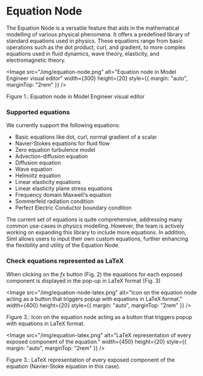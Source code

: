 
# Equation Node

The Equation Node is a versatile feature that aids in the mathematical modelling of various physical phenomena. It offers a predefined library of standard equations used in physics. These equations range from basic operations such as the dot product, curl, and gradient, to more complex equations used in fluid dynamics, wave theory, elasticity, and electromagnetic theory.

<Image
    src="/img/equation-node.png"
    alt="Equation node in Model Engineer visual editor"
    width={300}
    height={20}
    style={{ margin: "auto", marginTop: "2rem" }}
/>
<figcaption style={{ textAlign: "center", fontSize: "0.7rem", marginBottom: "1rem" }}>
    Figure 1.: Equation node in Model Engineer visual editor
</figcaption>

### **Supported equations**

We currently support the following equations:

- Basic equations like dot, curl, normal gradient of a scalar
- Navier-Stokes equations for fluid flow
- Zero equation turbulence model
- Advection-diffusion equation
- Diffusion equation
- Wave equation
- Helmoltz equation
- Linear elasticity equations
- Linear elasticity plane stress equations
- Frequency domain Maxwell's equation
- Sommerfeld radiation condition
- Perfect Electric Conductor boundary condition

The current set of equations is quite comprehensive, addressing many common use-cases in physics modelling. However, the team is actively working on expanding this library to include more equations. In addition, Siml allows users to input their own custom equations, further enhancing the flexibility and utility of the Equation Node.

### **Check equations represented as LaTeX**

When clicking on the *fx* button (Fig. 2) the equations for each exposed component is displayed in the pop-up in LaTeX format (Fig. 3)

<Image
    src="/img/equation-node-latex.png"
    alt="Icon on the equation node acting as a button that triggers popup with equations in LaTeX format."
    width={400}
    height={20}
    style={{ margin: "auto", marginTop: "2rem" }}
/>
<figcaption style={{ textAlign: "center", fontSize: "0.7rem", marginBottom: "1rem" }}>
    Figure 3.: Icon on the equation node acting as a button that triggers popup with equations in LaTeX format.
</figcaption>

<Image
    src="/img/equation-latex.png"
    alt="LaTeX representation of every exposed component of the equation."
    width={450}
    height={20}
    style={{ margin: "auto", marginTop: "2rem" }}
/>
<figcaption style={{ textAlign: "center", fontSize: "0.7rem", marginBottom: "1rem" }}>
    Figure 3.: LaTeX representation of every exposed component of the equation (Navier-Stoke equation in this case).
</figcaption>